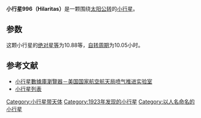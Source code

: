 {{Infobox planet
| bgcolour = #FFFFC0
| name = 996 Hilaritas
| symbol = 
| image = 
| caption = 
| discovery = yes
| discovery_ref = 
| discoverer = [[J._Palisa|J. Palisa]]
| discovery_site = Vienna
| discovered = 1923年3月21日
| designations = yes
| mp_name = 
| named_after = 
| alt_names = 1923 NM
| mp_category = [[小行星帶|主帶]]
| orbit_ref = <ref>[http://ssd.jpl.nasa.gov/sbdb.cgi?sstr=996 996 Hilaritas (1923 NM)]</ref>
| epoch = 2012年12月8日
| aphelion = {{convert|3.5204944|AU|km|3|abbr=on|lk=out}}
| perihelion = {{convert|2.6545110|AU|km|3|abbr=on}}
| semimajor = {{convert|3.0875027|AU|km|3|abbr=on}}
| eccentricity = 0.1402401	
| period = 1981.5700772 [[日|日]]<br />5.43[[儒略年|儒略年]]
| avg_speed = 
| inclination = 0.66080°
| asc_node = 347.41678°
| mean_anomaly = 235.16634°
| arg_peri = 147.96672
| satellites = 
| physical_characteristics = yes
| dimensions = 
| mass = 
| density = 
| surface_grav = 
| escape_velocity = 
| sidereal_day = 
| axial_tilt = 
| pole_ecliptic_lat = 
| pole_ecliptic_lon = 
| albedo = 
| temperatures= 
| temp_name1 = 
| mean_temp_1 = 
| max_temp_1 = 
| temp_name2 = 
| max_temp_2 = 
| spectral_type = 
| abs_magnitude = 10.88
}}

'''小行星996（Hilaritas）'''是一颗围绕[[太阳|太阳]][[公转|公转]]的[[小行星|小行星]]。

==参数==
这颗小行星的[[绝对星等|绝对星等]]为10.88等，[[自转周期|自转周期]]为10.05小时。

==参考文献==
{{reflist}}

*[http://ssd.jpl.nasa.gov/sbdb.cgi#top 小行星數據庫瀏覽器－美国国家航空航天局喷气推进实验室] {{Wayback|url=http://ssd.jpl.nasa.gov/sbdb.cgi#top |date=20100929043420 }}
*[http://cfa-www.harvard.edu/iau/lists/NumberedMPs.txt 小行星列表] {{Wayback|url=http://cfa-www.harvard.edu/iau/lists/NumberedMPs.txt |date=20080517010638 }}

{{Minor Planet Number|[[小行星995|小行星995]]|[[小行星997|小行星997]]}}
{{小天体}}

[[Category:小行星带天体|Category:小行星带天体]]
[[Category:1923年发现的小行星|Category:1923年发现的小行星]]
[[Category:以人名命名的小行星|Category:以人名命名的小行星]]